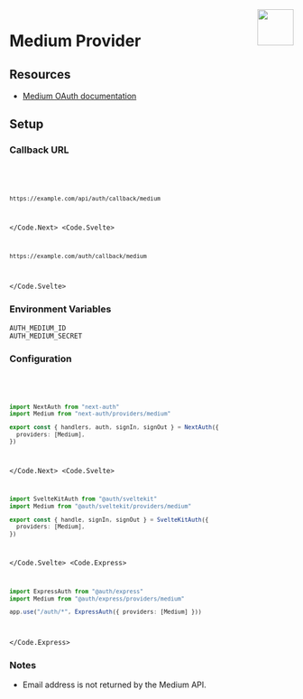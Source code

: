 
<img align="right" src="/img/providers/medium.svg" height="64" width="64" />

# Medium Provider

## Resources

- [Medium OAuth documentation](https://example.com)

## Setup

### Callback URL

<Code>
  <Code.Next>

```bash
https://example.com/api/auth/callback/medium
```

  </Code.Next>
  <Code.Svelte>

```bash
https://example.com/auth/callback/medium
```

  </Code.Svelte>
</Code>

### Environment Variables

```
AUTH_MEDIUM_ID
AUTH_MEDIUM_SECRET
```

### Configuration

<Code>
  <Code.Next>

```ts filename="/auth.ts"
import NextAuth from "next-auth"
import Medium from "next-auth/providers/medium"

export const { handlers, auth, signIn, signOut } = NextAuth({
  providers: [Medium],
})
```

  </Code.Next>
  <Code.Svelte>

```ts filename="/src/auth.ts"
import SvelteKitAuth from "@auth/sveltekit"
import Medium from "@auth/sveltekit/providers/medium"

export const { handle, signIn, signOut } = SvelteKitAuth({
  providers: [Medium],
})
```

  </Code.Svelte>
  <Code.Express>

```ts filename="/src/app.ts"
import ExpressAuth from "@auth/express"
import Medium from "@auth/express/providers/medium"

app.use("/auth/*", ExpressAuth({ providers: [Medium] }))
```

  </Code.Express>
</Code>

### Notes

- Email address is not returned by the Medium API.
